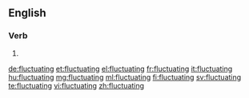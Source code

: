 ==English==

===Verb===
{{head|en|present participle}}

# {{present participle of|fluctuate|lang=en}}

[[de:fluctuating]]
[[et:fluctuating]]
[[el:fluctuating]]
[[fr:fluctuating]]
[[it:fluctuating]]
[[hu:fluctuating]]
[[mg:fluctuating]]
[[ml:fluctuating]]
[[fi:fluctuating]]
[[sv:fluctuating]]
[[te:fluctuating]]
[[vi:fluctuating]]
[[zh:fluctuating]]